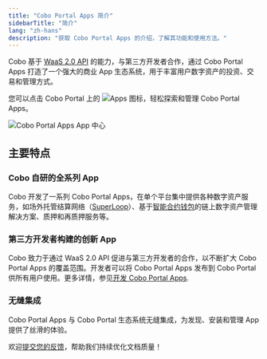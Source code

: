 ```yaml
---
title: "Cobo Portal Apps 简介"
sidebarTitle: "简介"
lang: "zh-hans"
description: "获取 Cobo Portal Apps 的介绍，了解其功能和使用方法。"
---
```

Cobo 基于 [WaaS 2.0 API](https://www.cobo.com/developers/v2/guides/overview/introduction) 的能力，与第三方开发者合作，通过 Cobo Portal Apps 打造了一个强大的商业 App 生态系统，用于丰富用户数字资产的投资、交易和管理方式。 

您可以点击 Cobo Portal 上的 <img src="/cn/images/portal-apps/icon-apps.svg" className="icon" alt="Apps 图标"></img>，轻松探索和管理 Cobo Portal Apps。

<img src="/cn/images/portal-apps/apps-overview.png" className="screenshot_full_screen" alt="Cobo Portal Apps App 中心" />

## 主要特点

### Cobo 自研的全系列 App

Cobo 开发了一系列 Cobo Portal Apps，在单个平台集中提供各种数字资产服务，如场外托管结算网络（<a href="/cn/apps/superloop/introduction">SuperLoop</a>）、基于[智能合约钱包](/cn/portal/smart-contract-wallets)的链上数字资产管理解决方案、质押和再质押服务等。

### 第三方开发者构建的创新 App

Cobo 致力于通过 WaaS 2.0 API 促进与第三方开发者的合作，以不断扩大 Cobo Portal Apps 的覆盖范围。开发者可以将 Cobo Portal Apps 发布到 Cobo Portal 供所有用户使用。更多详情，参见[开发 Cobo Portal Apps](/cn/portal/portal-apps/build).

### 无缝集成

Cobo Portal Apps 与 Cobo Portal 生态系统无缝集成，为发现、安装和管理 App 提供了丝滑的体验。

<Tip>欢迎[提交您的反馈](https://forms.zohopublic.com/cobo/form/DocumentFeedbackForm/formperma/QvLOhxJv1_JMsJ-1dleZ8Itb_7rzN-LtgvsDdxosoVI?referrername=manuals)，帮助我们持续优化文档质量！</Tip>